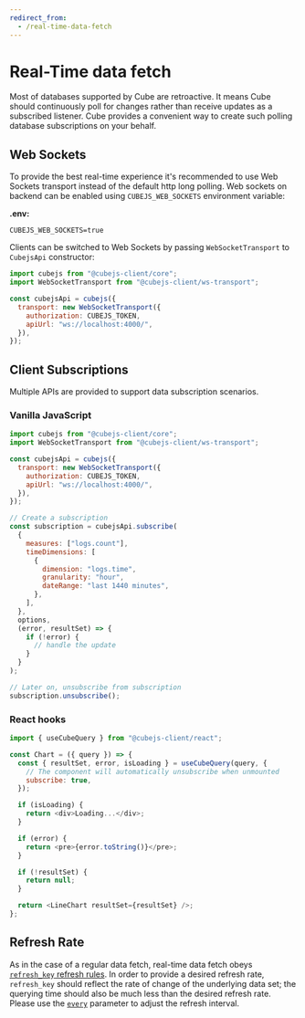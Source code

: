 ```yaml
---
redirect_from:
  - /real-time-data-fetch
---
```


# Real-Time data fetch

Most of databases supported by Cube are retroactive. It means Cube should
continuously poll for changes rather than receive updates as a subscribed
listener. Cube provides a convenient way to create such polling database
subscriptions on your behalf.

## Web Sockets

To provide the best real-time experience it's recommended to use Web Sockets
transport instead of the default http long polling. Web sockets on backend can
be enabled using `CUBEJS_WEB_SOCKETS` environment variable:

**.env:**

```dotenv
CUBEJS_WEB_SOCKETS=true
```

Clients can be switched to Web Sockets by passing `WebSocketTransport` to
`CubejsApi` constructor:

```javascript
import cubejs from "@cubejs-client/core";
import WebSocketTransport from "@cubejs-client/ws-transport";

const cubejsApi = cubejs({
  transport: new WebSocketTransport({
    authorization: CUBEJS_TOKEN,
    apiUrl: "ws://localhost:4000/",
  }),
});
```

## Client Subscriptions

Multiple APIs are provided to support data subscription scenarios.

### Vanilla JavaScript

```javascript
import cubejs from "@cubejs-client/core";
import WebSocketTransport from "@cubejs-client/ws-transport";

const cubejsApi = cubejs({
  transport: new WebSocketTransport({
    authorization: CUBEJS_TOKEN,
    apiUrl: "ws://localhost:4000/",
  }),
});

// Create a subscription
const subscription = cubejsApi.subscribe(
  {
    measures: ["logs.count"],
    timeDimensions: [
      {
        dimension: "logs.time",
        granularity: "hour",
        dateRange: "last 1440 minutes",
      },
    ],
  },
  options,
  (error, resultSet) => {
    if (!error) {
      // handle the update
    }
  }
);

// Later on, unsubscribe from subscription
subscription.unsubscribe();
```

### React hooks

```javascript
import { useCubeQuery } from "@cubejs-client/react";

const Chart = ({ query }) => {
  const { resultSet, error, isLoading } = useCubeQuery(query, {
    // The component will automatically unsubscribe when unmounted
    subscribe: true,
  });

  if (isLoading) {
    return <div>Loading...</div>;
  }

  if (error) {
    return <pre>{error.toString()}</pre>;
  }

  if (!resultSet) {
    return null;
  }

  return <LineChart resultSet={resultSet} />;
};
```

## Refresh Rate

As in the case of a regular data fetch, real-time data fetch obeys
[`refresh_key` refresh rules](/product/caching#refresh-keys). In order to
provide a desired refresh rate, `refresh_key` should reflect the rate of change
of the underlying data set; the querying time should also be much less than the
desired refresh rate. Please use the
[`every`](/reference/data-model/cube#refresh_key) parameter to adjust
the refresh interval.
